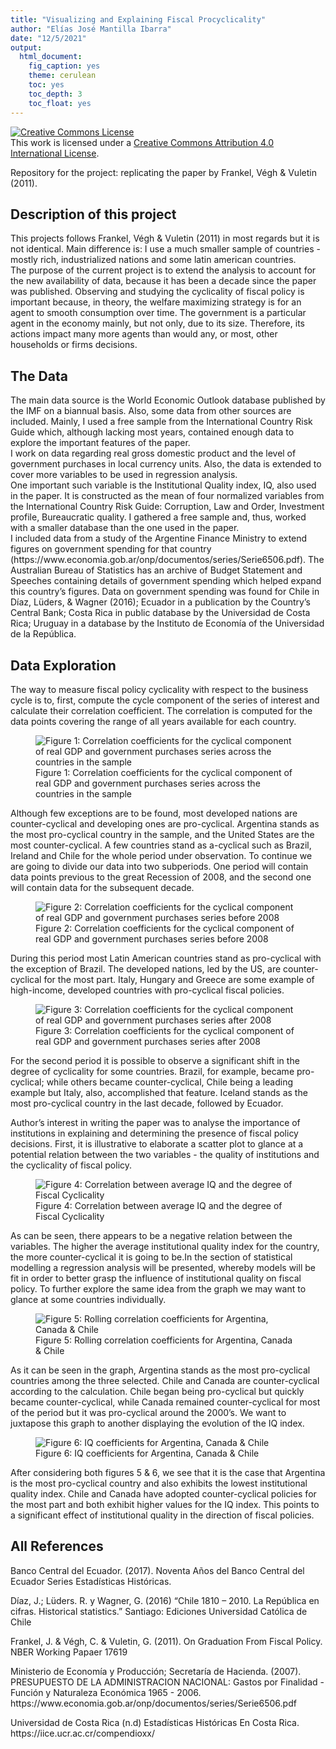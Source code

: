 ```yaml
---
title: "Visualizing and Explaining Fiscal Procyclicality"
author: "Elías José Mantilla Ibarra"
date: "12/5/2021"
output: 
  html_document:
    fig_caption: yes
    theme: cerulean
    toc: yes
    toc_depth: 3
    toc_float: yes
---
```


<a rel="license" href="http://creativecommons.org/licenses/by/4.0/"><img alt="Creative Commons License" style="border-width:0" src="https://i.creativecommons.org/l/by/4.0/88x31.png" /></a><br /> This work is licensed under a <a rel="license" href="http://creativecommons.org/licenses/by/4.0/">Creative Commons Attribution 4.0 International License</a>.


Repository for the project: replicating the paper by Frankel, Végh & Vuletin (2011).

## Description of this project

This projects follows Frankel, Végh & Vuletin (2011) in most regards but it is not identical. Main difference is: I use a much smaller sample of countries - mostly rich, industrialized nations and some latin american countries.\
The purpose of the current project is to extend the analysis to account for the new availability of data, because it has been a decade since the paper was published. Observing and studying the cyclicality of fiscal policy is important because, in theory, the welfare maximizing strategy is for an agent to smooth consumption over time. The government is a particular agent in the economy mainly, but not only, due to its size. Therefore, its actions impact many more agents than would any, or most, other households or firms decisions.

## The Data

The main data source is the World Economic Outlook database published by the IMF on a biannual basis. Also, some data from other sources are included. Mainly, I used a free sample from the International Country Risk Guide which, although lacking most years, contained enough data to  explore the important features of the paper.\
I work on data regarding real gross domestic product and the level of government purchases in local currency units. Also, the data is extended to cover more variables to be used in regression analysis. \
One important such variable is the Institutional Quality index, IQ, also used in the paper. It is constructed as the mean of four normalized variables from the International Country Risk Guide: Corruption, Law and Order, Investment profile, Bureaucratic quality. I gathered a free sample and, thus, worked with a smaller database than the one used in the paper. \
I included data from a study of the Argentine Finance Ministry to extend figures on government spending for that country (https://www.economia.gob.ar/onp/documentos/series/Serie6506.pdf). The Australian Bureau of Statistics has an archive of Budget Statement and Speeches containing details of government spending which helped expand this country's figures. Data on government spending was found for Chile in Díaz, Lüders, & Wagner (2016); Ecuador in a publication by the Country's Central Bank; Costa Rica in public database by the Universidad de Costa Rica; Uruguay in a database by the Instituto de Economía of the Universidad de la República.

## Data Exploration



The way to measure fiscal policy cyclicality with respect to the business cycle is to, first, compute the cycle component of the series of interest and calculate their correlation coefficient. The correlation is computed for the data points covering the range of all years available for each country.


![Figure 1: Correlation coefficients for the cyclical component of real GDP and government purchases series across the countries in the sample](../_img/allyears.png "Figure 1")

Although few exceptions are to be found, most developed nations are counter-cyclical and developing ones are pro-cyclical. Argentina stands as the most pro-cyclical country in the sample, and the United States are the most counter-cyclical. A few countries stand as a-cyclical such as Brazil, Ireland and Chile for the whole period under observation. To continue we are going to divide our data into two subperiods. One period will contain data points previous to the great Recession of 2008, and the second one will contain data for the subsequent decade.

![Figure 2: Correlation coefficients for the cyclical component of real GDP and government purchases series before 2008](../_img/before2007.png "Figure 2")

During this period most Latin American countries stand as pro-cyclical with the exception of Brazil. The developed nations, led by the US, are counter-cyclical for the most part. Italy, Hungary and Greece are some example of high-income, developed countries with pro-cyclical fiscal policies.

![Figure 3: Correlation coefficients for the cyclical component of real GDP and government purchases series after 2008](../_img/after2007.png "Figure 3")

For the second period it is possible to observe a significant shift in the degree of cyclicality for some countries. Brazil, for example, became pro-cyclical; while others became counter-cyclical, Chile being a leading example but Italy, also, accomplished that feature. Iceland stands as the most pro-cyclical country in the last decade, followed by Ecuador.

Author's interest in writing the paper was to analyse the importance of institutions in explaining and determining the presence of fiscal policy decisions. First, it is illustrative to elaborate a scatter plot to glance at a potential relation between the two variables - the quality of institutions and the cyclicality of fiscal policy.

![Figure 4: Correlation between average IQ and the degree of Fiscal Cyclicality](../_img/corrIQProcyc.png "Figure 4")

As can be seen, there appears to be a negative relation between the variables. The higher the average institutional quality index for the country, the more counter-cyclical it is going to be.In the section of statistical modelling a regression analysis will be presented, whereby models will be fit in order to better grasp the influence of institutional quality on fiscal policy. To further explore the same idea from the graph we may want to glance at some countries individually.

![Figure 5: Rolling correlation coefficients for Argentina, Canada & Chile](../_img/correlgdpspending3coun.png "Figure 5")

As it can be seen in the graph, Argentina stands as the most pro-cyclical countries among the three selected. Chile and Canada are counter-cyclical according to the calculation. Chile began being pro-cyclical but quickly became counter-cyclical, while Canada remained counter-cyclical for most of the period but it was pro-cyclical around the 2000's. We want to juxtapose this graph to another displaying the evolution of the IQ index.

![Figure 6: IQ coefficients for Argentina, Canada & Chile](../_img/institqual.png "Figure 6")

After considering both figures 5 & 6, we see that it is the case that Argentina is the most pro-cyclical country and also exhibits the lowest institutional quality index. Chile and Canada have adopted counter-cyclical policies for the most part and both exhibit higher values for the IQ index. This points to a significant effect of institutional quality in the direction of fiscal policies.

## All References

  <p>   Banco Central del Ecuador. (2017). Noventa Años del Banco Central del Ecuador Series Estadísticas Históricas.</p>
  <p>   Díaz, J.; Lüders. R. y Wagner, G. (2016) "Chile 1810 – 2010. La República en cifras. Historical statistics." Santiago: Ediciones Universidad Católica de Chile</p>
  <p>   Frankel, J. & Végh, C. & Vuletin, G. (2011). On Graduation From Fiscal Policy. NBER Working Papaer 17619</p>
  <p>   Ministerio de Economía y Producción; Secretaría de Hacienda. (2007). PRESUPUESTO DE LA ADMINISTRACION NACIONAL: Gastos por Finalidad - Función y Naturaleza Económica 1965 - 2006. https://www.economia.gob.ar/onp/documentos/series/Serie6506.pdf</p>
  <p>   Universidad de Costa Rica (n.d) Estadísticas Históricas En Costa Rica. https://iice.ucr.ac.cr/compendioxx/</p>

